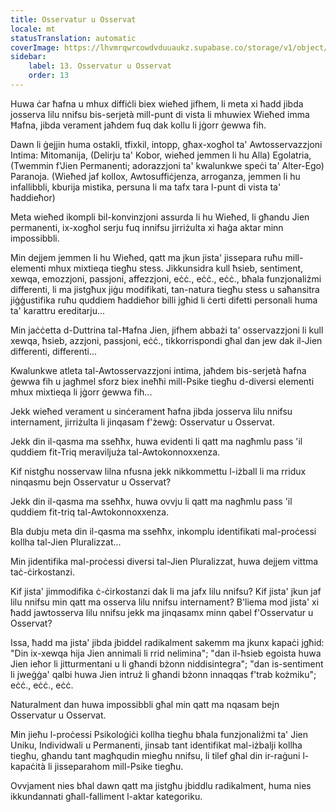 ```yaml
---
title: Osservatur u Osservat
locale: mt
statusTranslation: automatic
coverImage: https://lhvmrqwrcowdvduuaukz.supabase.co/storage/v1/object/public/strapi-uploads/small_cover-tratado-de-psicologia-revolucionaria.webp-5e15e1cec4e0ebebcde5d7fc7565d8fd.webp
sidebar:
    label: 13. Osservatur u Osservat
    order: 13
---
```

Huwa ċar ħafna u mhux diffiċli biex wieħed jifhem, li meta xi ħadd jibda josserva lilu nnifsu bis-serjetà mill-punt di vista li mhuwiex Wieħed imma Ħafna, jibda verament jaħdem fuq dak kollu li jġorr ġewwa fih.

Dawn li ġejjin huma ostakli, tfixkil, intopp, għax-xogħol ta' Awtosservazzjoni Intima: Mitomanija, (Delirju ta' Kobor, wieħed jemmen li hu Alla) Egolatria, (Twemmin f'Jien Permanenti; adorazzjoni ta' kwalunkwe speċi ta' Alter-Ego) Paranoja. (Wieħed jaf kollox, Awtosuffiċjenza, arroganza, jemmen li hu infallibbli, kburija mistika, persuna li ma tafx tara l-punt di vista ta' ħaddieħor)

Meta wieħed ikompli bil-konvinzjoni assurda li hu Wieħed, li għandu Jien permanenti, ix-xogħol serju fuq innifsu jirriżulta xi ħaġa aktar minn impossibbli.

Min dejjem jemmen li hu Wieħed, qatt ma jkun jista' jissepara ruħu mill-elementi mhux mixtieqa tiegħu stess. Jikkunsidra kull ħsieb, sentiment, xewqa, emozzjoni, passjoni, affezzjoni, eċċ., eċċ., eċċ., bħala funzjonaliżmi differenti, li ma jistgħux jiġu modifikati, tan-natura tiegħu stess u saħansitra jiġġustifika ruħu quddiem ħaddieħor billi jgħid li ċerti difetti personali huma ta' karattru ereditarju...

Min jaċċetta d-Duttrina tal-Ħafna Jien, jifhem abbażi ta' osservazzjoni li kull xewqa, ħsieb, azzjoni, passjoni, eċċ., tikkorrispondi għal dan jew dak il-Jien differenti, differenti...

Kwalunkwe atleta tal-Awtosservazzjoni intima, jaħdem bis-serjetà ħafna ġewwa fih u jagħmel sforz biex ineħħi mill-Psike tiegħu d-diversi elementi mhux mixtieqa li jġorr ġewwa fih...

Jekk wieħed verament u sinċerament ħafna jibda josserva lilu nnifsu internament, jirriżulta li jinqasam f'żewġ: Osservatur u Osservat.

Jekk din il-qasma ma sseħħx, huwa evidenti li qatt ma nagħmlu pass 'il quddiem fit-Triq meraviljuża tal-Awtokonnoxxenza.

Kif nistgħu nosservaw lilna nfusna jekk nikkommettu l-iżball li ma rridux ninqasmu bejn Osservatur u Osservat?

Jekk din il-qasma ma sseħħx, huwa ovvju li qatt ma nagħmlu pass 'il quddiem fit-triq tal-Awtokonnoxxenza.

Bla dubju meta din il-qasma ma sseħħx, inkomplu identifikati mal-proċessi kollha tal-Jien Pluralizzat...

Min jidentifika mal-proċessi diversi tal-Jien Pluralizzat, huwa dejjem vittma taċ-ċirkostanzi.

Kif jista' jimmodifika ċ-ċirkostanzi dak li ma jafx lilu nnifsu? Kif jista' jkun jaf lilu nnifsu min qatt ma osserva lilu nnifsu internament? B'liema mod jista' xi ħadd jawtosserva lilu nnifsu jekk ma jinqasamx minn qabel f'Osservatur u Osservat?

Issa, ħadd ma jista' jibda jbiddel radikalment sakemm ma jkunx kapaċi jgħid: "Din ix-xewqa hija Jien annimali li rrid nelimina"; "dan il-ħsieb egoista huwa Jien ieħor li jitturmentani u li għandi bżonn niddisintegra"; "dan is-sentiment li jweġġa' qalbi huwa Jien intruż li għandi bżonn innaqqas f'trab kożmiku"; eċċ., eċċ., eċċ.

Naturalment dan huwa impossibbli għal min qatt ma nqasam bejn Osservatur u Osservat.

Min jieħu l-proċessi Psikoloġiċi kollha tiegħu bħala funzjonaliżmi ta' Jien Uniku, Individwali u Permanenti, jinsab tant identifikat mal-iżbalji kollha tiegħu, għandu tant magħqudin miegħu nnifsu, li tilef għal din ir-raġuni l-kapaċità li jisseparahom mill-Psike tiegħu.

Ovvjament nies bħal dawn qatt ma jistgħu jbiddlu radikalment, huma nies ikkundannati għall-falliment l-aktar kategoriku.

